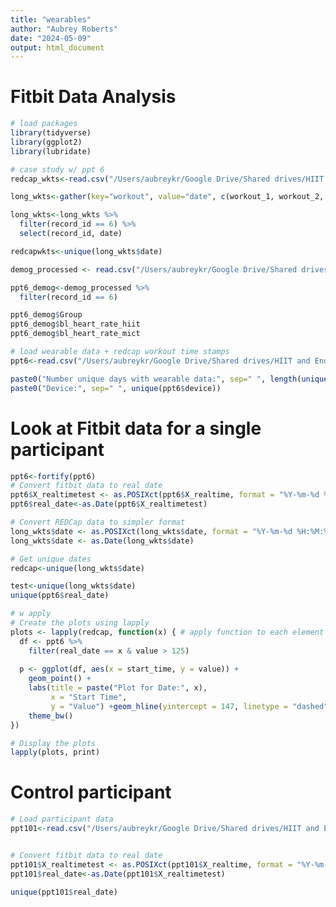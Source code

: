 ```yaml
---
title: "wearables"
author: "Aubrey Roberts"
date: "2024-05-09"
output: html_document
---
```


# Fitbit Data Analysis
```r
# load packages
library(tidyverse)
library(ggplot2)
library(lubridate)

# case study w/ ppt 6
redcap_wkts<-read.csv("/Users/aubreykr/Google Drive/Shared drives/HIIT and Endurance Study/Data/data/Redcap/Raw_Data/64208_WorkoutDates_Raw.csv")

long_wkts<-gather(key="workout", value="date", c(workout_1, workout_2, workout_3), data=redcap_wkts)

long_wkts<-long_wkts %>% 
  filter(record_id == 6) %>% 
  select(record_id, date)

redcapwkts<-unique(long_wkts$date)

demog_processed <- read.csv("/Users/aubreykr/Google Drive/Shared drives/HIIT and Endurance Study/Data/data/Redcap/Processed_Data/64208_Demographics_Processed.csv")

ppt6_demog<-demog_processed %>% 
  filter(record_id == 6)

ppt6_demog$Group
ppt6_demog$bl_heart_rate_hiit
ppt6_demog$bl_heart_rate_mict

# load wearable data + redcap workout time stamps
ppt6<-read.csv("/Users/aubreykr/Google Drive/Shared drives/HIIT and Endurance Study/Data/data/myphd/_processed/hr/WearableFitbit-Fitbit/006_qtz1b13893369732763681_hr_WearableFitbit_Fitbit.csv")

paste0("Number unique days with wearable data:", sep=" ", length(unique(ppt6$start_date)))
paste0("Device:", sep=" ", unique(ppt6$device))

```

# Look at Fitbit data for a single participant
```r

ppt6<-fortify(ppt6)
# Convert fitbit data to real date
ppt6$X_realtimetest <- as.POSIXct(ppt6$X_realtime, format = "%Y-%m-%d %H:%M:%S",  tz = "UTC")
ppt6$real_date<-as.Date(ppt6$X_realtimetest)

# Convert REDCap data to simpler format
long_wkts$date <- as.POSIXct(long_wkts$date, format = "%Y-%m-%d %H:%M:%S", tz="UTC")
long_wkts$date <- as.Date(long_wkts$date)

# Get unique dates
redcap<-unique(long_wkts$date)

test<-unique(long_wkts$date)
unique(ppt6$real_date)

# w apply
# Create the plots using lapply
plots <- lapply(redcap, function(x) { # apply function to each element of redcap
  df <- ppt6 %>%
    filter(real_date == x & value > 125)
  
  p <- ggplot(df, aes(x = start_time, y = value)) +
    geom_point() +
    labs(title = paste("Plot for Date:", x),
         x = "Start Time",
         y = "Value") +geom_hline(yintercept = 147, linetype = "dashed", color = "red") +
    theme_bw()
})

# Display the plots
lapply(plots, print)
```

# Control participant

```r

# Load participant data
ppt101<-read.csv("/Users/aubreykr/Google Drive/Shared drives/HIIT and Endurance Study/Data/data/myphd/_processed/hr/WearableFitbit-Fitbit/101_qtz1b11266425116974769_hr_WearableFitbit_Fitbit.csv")


# Convert fitbit data to real date
ppt101$X_realtimetest <- as.POSIXct(ppt101$X_realtime, format = "%Y-%m-%d %H:%M:%S",  tz = "UTC")
ppt101$real_date<-as.Date(ppt101$X_realtimetest)

unique(ppt101$real_date)




```


